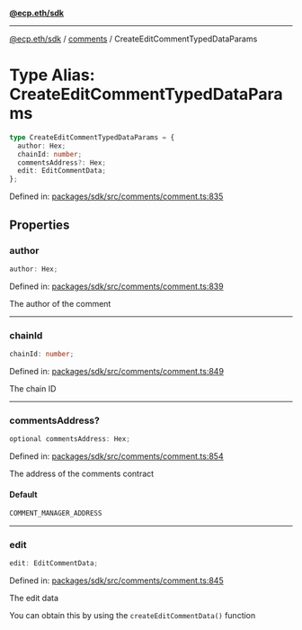 [**@ecp.eth/sdk**](../../index.mdx)

***

[@ecp.eth/sdk](/sdk-reference/index.mdx) / [comments](/sdk-reference/comments/index.mdx) / CreateEditCommentTypedDataParams

# Type Alias: CreateEditCommentTypedDataParams

```ts
type CreateEditCommentTypedDataParams = {
  author: Hex;
  chainId: number;
  commentsAddress?: Hex;
  edit: EditCommentData;
};
```

Defined in: [packages/sdk/src/comments/comment.ts:835](https://github.com/ecp-eth/comments-monorepo/blob/main/packages/sdk/src/comments/comment.ts#L835)

## Properties

### author

```ts
author: Hex;
```

Defined in: [packages/sdk/src/comments/comment.ts:839](https://github.com/ecp-eth/comments-monorepo/blob/main/packages/sdk/src/comments/comment.ts#L839)

The author of the comment

***

### chainId

```ts
chainId: number;
```

Defined in: [packages/sdk/src/comments/comment.ts:849](https://github.com/ecp-eth/comments-monorepo/blob/main/packages/sdk/src/comments/comment.ts#L849)

The chain ID

***

### commentsAddress?

```ts
optional commentsAddress: Hex;
```

Defined in: [packages/sdk/src/comments/comment.ts:854](https://github.com/ecp-eth/comments-monorepo/blob/main/packages/sdk/src/comments/comment.ts#L854)

The address of the comments contract

#### Default

```ts
COMMENT_MANAGER_ADDRESS
```

***

### edit

```ts
edit: EditCommentData;
```

Defined in: [packages/sdk/src/comments/comment.ts:845](https://github.com/ecp-eth/comments-monorepo/blob/main/packages/sdk/src/comments/comment.ts#L845)

The edit data

You can obtain this by using the `createEditCommentData()` function

